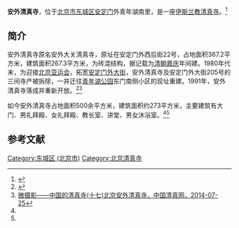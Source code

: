 {{Coord|39.953325|116.40583|type:landmark_region:CN-11_source:GoogleMaps|display=title}}
'''安外清真寺'''，位于[[北京市|北京市]][[东城区|东城区]][[安定门_(北京)|安定门]]外青年湖南里，是一座[[伊斯兰教|伊斯兰教]][[清真寺|清真寺]]。<ref>{{Cite web |url=http://www.bjdch.gov.cn/n3952/n3954/n3955/c82862/content.html |title=东城区南豆芽清真寺、安外清真寺“圣会”圆满结束，数字东城，2010-03-10 |access-date=2015-04-07 |archive-date=2017-01-02 |archive-url=https://web.archive.org/web/20170102082522/http://www.bjdch.gov.cn/n3952/n3954/n3955/c82862/content.html |dead-url=no }}</ref>

==简介==
安外清真寺原名安外大关清真寺，原址在安定门外西后街22号，占地面积367.2平方米，建筑面积267.3平方米，为砖混结构，据记载为[[清朝|清朝]][[嘉庆|嘉庆]]年间建。1980年代末，为迎接[[北京亚运会|北京亚运会]]，拓宽[[安定门外大街|安定门外大街]]，安外清真寺及安定门外大街205号的三间寺产被拆除，一并迁往[[青年湖公园|青年湖公园]]东门南侧小区的现址重建。1991年，安外清真寺落成并重新开放。<ref name=nxxww>{{Cite web |url=http://www.nxnews.net/hz/system/2011/09/07/010045731.shtml |title=北京安外清真寺，宁夏新闻网，2011-09-07 |access-date=2015-04-07 |archive-date=2016-03-06 |archive-url=https://web.archive.org/web/20160306171212/http://www.nxnews.net/hz/system/2011/09/07/010045731.shtml |dead-url=no }}</ref><ref name=zgqzw>[http://ipadu.musilin.net.cn/20140725/136112.html 微摄影——中国的清真寺(十七)北京安外清真寺，中国清真网，2014-07-25]{{dead link|date=2017年12月 |bot=InternetArchiveBot |fix-attempted=yes }}</ref>

如今安外清真寺占地面积500余平方米，建筑面积约273平方米，主要建筑有大门、男礼拜殿、女礼拜殿、教长室、讲堂、男女沐浴室。<ref name=nxxww/><ref name=zgqzw/> 

==参考文献==
{{reflist}}

[[Category:东城区_(北京市)|Category:东城区 (北京市)]]
[[Category:北京清真寺|Category:北京清真寺]]
